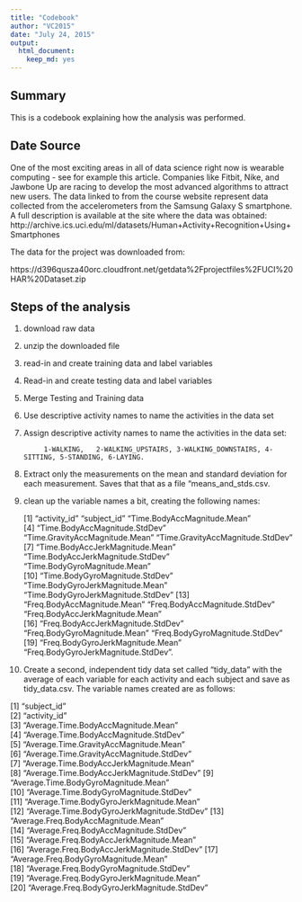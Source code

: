 ```yaml
---
title: "Codebook"
author: "VC2015"
date: "July 24, 2015"
output:
  html_document:
    keep_md: yes
---
```


##  Summary

This is a codebook explaining how the analysis was performed.

##   Date Source 

One of the most exciting areas in all of data science right now is wearable computing - see for example this article.  Companies like Fitbit, Nike, and Jawbone Up are racing to develop the most advanced algorithms to attract new users. The data linked to from the course website represent data collected from the accelerometers from the Samsung Galaxy S smartphone. A full description is available at the site where the data was obtained:
http://archive.ics.uci.edu/ml/datasets/Human+Activity+Recognition+Using+Smartphones

The data for the project was downloaded from:

https://d396qusza40orc.cloudfront.net/getdata%2Fprojectfiles%2FUCI%20HAR%20Dataset.zip

##  Steps of the analysis

1) download raw data
2) unzip the downloaded file
3) read-in and create training data and label variables
4) Read-in and create testing data and label variables
5)  Merge Testing and Training data
6) Use descriptive activity names to name the activities in the data set
7) Assign descriptive activity names to name the activities in the data set:

            1-WALKING,   2-WALKING_UPSTAIRS, 3-WALKING_DOWNSTAIRS, 4-SITTING, 5-STANDING, 6-LAYING.

8) Extract only the measurements on the mean and standard deviation  for each measurement.  Saves that that as a file "means_and_stds.csv.
9) clean up the variable names a bit, creating the following names:

      [1] "activity_id"                       "subject_id"                        "Time.BodyAccMagnitude.Mean"       
      [4] "Time.BodyAccMagnitude.StdDev"      "Time.GravityAccMagnitude.Mean"     "Time.GravityAccMagnitude.StdDev"  
      [7] "Time.BodyAccJerkMagnitude.Mean"    "Time.BodyAccJerkMagnitude.StdDev"  "Time.BodyGyroMagnitude.Mean"      
      [10] "Time.BodyGyroMagnitude.StdDev"     "Time.BodyGyroJerkMagnitude.Mean"   "Time.BodyGyroJerkMagnitude.StdDev"
      [13] "Freq.BodyAccMagnitude.Mean"        "Freq.BodyAccMagnitude.StdDev"      "Freq.BodyAccJerkMagnitude.Mean"   
      [16] "Freq.BodyAccJerkMagnitude.StdDev"  "Freq.BodyGyroMagnitude.Mean"       "Freq.BodyGyroMagnitude.StdDev"    
      [19] "Freq.BodyGyroJerkMagnitude.Mean"   "Freq.BodyGyroJerkMagnitude.StdDev".

10) Create a second, independent tidy data set called "tidy_data" with the average of each variable for each activity and each subject  and save as tidy_data.csv.  The variable names created are as follows:

 [1] "subject_id"                               
 [2] "activity_id"                              
 [3] "Average.Time.BodyAccMagnitude.Mean"       
 [4] "Average.Time.BodyAccMagnitude.StdDev"     
 [5] "Average.Time.GravityAccMagnitude.Mean"    
 [6] "Average.Time.GravityAccMagnitude.StdDev"  
 [7] "Average.Time.BodyAccJerkMagnitude.Mean"   
 [8] "Average.Time.BodyAccJerkMagnitude.StdDev" 
 [9] "Average.Time.BodyGyroMagnitude.Mean"      
[10] "Average.Time.BodyGyroMagnitude.StdDev"    
[11] "Average.Time.BodyGyroJerkMagnitude.Mean"  
[12] "Average.Time.BodyGyroJerkMagnitude.StdDev"
[13] "Average.Freq.BodyAccMagnitude.Mean"       
[14] "Average.Freq.BodyAccMagnitude.StdDev"     
[15] "Average.Freq.BodyAccJerkMagnitude.Mean"   
[16] "Average.Freq.BodyAccJerkMagnitude.StdDev" 
[17] "Average.Freq.BodyGyroMagnitude.Mean"      
[18] "Average.Freq.BodyGyroMagnitude.StdDev"    
[19] "Average.Freq.BodyGyroJerkMagnitude.Mean"  
[20] "Average.Freq.BodyGyroJerkMagnitude.StdDev"
